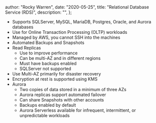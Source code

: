 
  author: "Rocky Warren",
  date: "2020-05-25",
  title: "Relational Database Service (RDS)",
  description: "",
};


- Supports SQLServer, MySQL, MariaDB, Postgres, Oracle, and Aurora databases
- Use for Online Transaction Processing (OLTP) workloads
- Managed by AWS, you cannot SSH into the machines
- Automated Backups and Snapshots
- Read Replicas
  - Use to improve performance
  - Can be multi-AZ and in different regions
  - Must have backups enabled
  - SQLServer not supported
- Use Multi-AZ primarily for disaster recovery
- Encryption at rest is supported using KMS
- Aurora
  - Two copies of data stored in a minimum of three AZs
  - Aurora replicas support automated failover
  - Can share Snapshots with other accounts
  - Backups enabled by default
  - Aurora Serverless available for infrequent, intermittent, or unpredictable workloads
